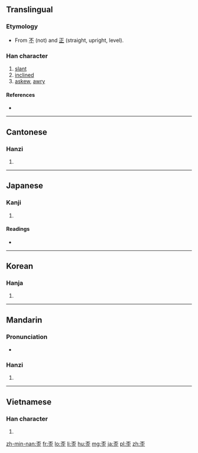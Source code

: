 ==Translingual==

===Etymology===
* From [[不]] (not) and [[正]] (straight, upright, level).

===Han character===
{{Han char|rn=77|rad=止|as=05|sn=9|four=1010<sub>1</sub>|canj=一火一卜一 (MFMYM)}}

# [[slant]]
# [[inclined]]
# [[askew]], [[awry]]

====References====
* {{Han ref|kx=0576.120|dkj=16286|dj=0966.150|hdz=21441.130|uh=6B6A|ud=27498|bh=AC6E|bd=44142}}

----

==Cantonese==

===Hanzi===
{{yue-hanzi|jyut=|y=waai1}}

# {{defn|lang=yue|sort=止05}}

----

==Japanese==

===Kanji===
{{ja-kanji|grade=|rs=止05}}

# {{defn|lang=ja|sort=止05}}

====Readings====
* {{ja-readings|on=[[わい]] (wai)|kun=[[ゆがむ]] (yugamu), [[ひずみ]] (hizumi)}}

----

==Korean==

===Hanja===
{{ko-hanja|hangeul=[[아]], [[왜]], [[외]]|eumhun=|rv=a, wae, oe|mr=a, wae, oe|y=, oy}}

# {{defn|lang=ko|sort=止05}}

----

==Mandarin==

===Pronunciation===
* {{audio|Zh-wai.ogg|Audio|lang=cmn}}

===Hanzi===
{{cmn-hanzi|pin=[[wāi]] ([[wai1]])|wg=wai<sup>1</sup>}}

# {{defn|lang=cmn|sort=止05}}

----

==Vietnamese==

===Han character===
{{vi-hantu|[[oai]], [[quay]], [[oa]]|rs=止05}}

# {{defn|lang=vi|sort=止05}}

[[zh-min-nan:歪]]
[[fr:歪]]
[[lo:歪]]
[[li:歪]]
[[hu:歪]]
[[mg:歪]]
[[ja:歪]]
[[pl:歪]]
[[zh:歪]]
